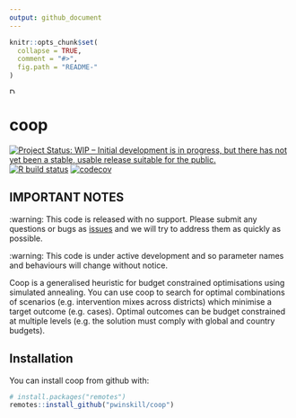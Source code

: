 ```yaml
---
output: github_document
---
```


<!-- README.md is generated from README.Rmd. Please edit that file -->

```r
knitr::opts_chunk$set(
  collapse = TRUE,
  comment = "#>",
  fig.path = "README-"
)
```
<img src="https://github.com/pwinskill/coop/blob/master/coop_logo.jpg" alt="Drawing" align="centre" style="width: 10px; border: 0;"/>

# coop

<!-- badges: start -->
[![Project Status: WIP – Initial development is in progress, but there has not yet been a stable, usable release suitable for the public.](https://www.repostatus.org/badges/latest/wip.svg)](https://www.repostatus.org/#wip)
[![R build status](https://github.com/pwinskill/coop/workflows/R-CMD-check/badge.svg)](https://github.com/pwinskill/coop/actions)
[![codecov](https://codecov.io/gh/mrc-ide/nimue/branch/master/graph/badge.svg)](https://codecov.io/gh/pwinskill/coop)
<!-- badges: end -->

## IMPORTANT NOTES

:warning: This code is released with no support. Please submit any questions or bugs as [issues](https://github.com/pwinskill/coop/issues) and we will try to address them as quickly as possible.

:warning: This code is under active development and so parameter names and behaviours will change without notice.

Coop is a generalised heuristic for budget constrained optimisations using simulated annealing. You can use coop to search for optimal combinations of scenarios (e.g. intervention mixes across districts) which minimise a target outcome (e.g. cases). Optimal outcomes can be budget constrained at multiple levels (e.g. the solution must comply with global and country budgets).

## Installation

You can install coop from github with:

```r
# install.packages("remotes")
remotes::install_github("pwinskill/coop")
```
